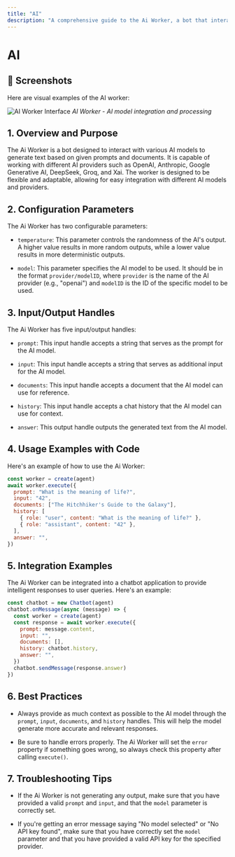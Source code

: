```yaml
---
title: "AI"
description: "A comprehensive guide to the Ai Worker, a bot that interacts with various AI models to generate text based on input prompts and documents."
---
```


# AI

## 📸 Screenshots

Here are visual examples of the AI worker:

![AI Worker Interface](/images/screenshots/workers/ai.png)
*AI Worker - AI model integration and processing*

## 1. Overview and Purpose

The Ai Worker is a bot designed to interact with various AI models to generate text based on given prompts and documents. It is capable of working with different AI providers such as OpenAI, Anthropic, Google Generative AI, DeepSeek, Groq, and Xai. The worker is designed to be flexible and adaptable, allowing for easy integration with different AI models and providers.

## 2. Configuration Parameters

The Ai Worker has two configurable parameters:

- `temperature`: This parameter controls the randomness of the AI's output. A higher value results in more random outputs, while a lower value results in more deterministic outputs.

- `model`: This parameter specifies the AI model to be used. It should be in the format `provider/modelID`, where `provider` is the name of the AI provider (e.g., "openai") and `modelID` is the ID of the specific model to be used.

## 3. Input/Output Handles

The Ai Worker has five input/output handles:

- `prompt`: This input handle accepts a string that serves as the prompt for the AI model.

- `input`: This input handle accepts a string that serves as additional input for the AI model.

- `documents`: This input handle accepts a document that the AI model can use for reference.

- `history`: This input handle accepts a chat history that the AI model can use for context.

- `answer`: This output handle outputs the generated text from the AI model.

## 4. Usage Examples with Code

Here's an example of how to use the Ai Worker:

```javascript
const worker = create(agent)
await worker.execute({
  prompt: "What is the meaning of life?",
  input: "42",
  documents: ["The Hitchhiker's Guide to the Galaxy"],
  history: [
    { role: "user", content: "What is the meaning of life?" },
    { role: "assistant", content: "42" },
  ],
  answer: "",
})
```

## 5. Integration Examples

The Ai Worker can be integrated into a chatbot application to provide intelligent responses to user queries. Here's an example:

```javascript
const chatbot = new Chatbot(agent)
chatbot.onMessage(async (message) => {
  const worker = create(agent)
  const response = await worker.execute({
    prompt: message.content,
    input: "",
    documents: [],
    history: chatbot.history,
    answer: "",
  })
  chatbot.sendMessage(response.answer)
})
```

## 6. Best Practices

- Always provide as much context as possible to the AI model through the `prompt`, `input`, `documents`, and `history` handles. This will help the model generate more accurate and relevant responses.

- Be sure to handle errors properly. The Ai Worker will set the `error` property if something goes wrong, so always check this property after calling `execute()`.

## 7. Troubleshooting Tips

- If the Ai Worker is not generating any output, make sure that you have provided a valid `prompt` and `input`, and that the `model` parameter is correctly set.

- If you're getting an error message saying "No model selected" or "No API key found", make sure that you have correctly set the `model` parameter and that you have provided a valid API key for the specified provider.